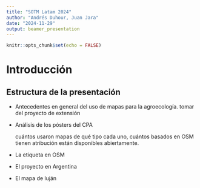 ```yaml
---
title: "SOTM Latam 2024"
author: "Andrés Duhour, Juan Jara"
date: "2024-11-29"
output: beamer_presentation
---
```


```r
knitr::opts_chunk$set(echo = FALSE)
```

# Introducción

## Estructura de la presentación

* Antecedentes en general del uso de mapas para la agroecología. tomar del proyecto de extensión

* Análisis de los pósters del CPA

  cuántos usaron mapas
  de qué tipo cada uno, cuántos basados en OSM
  tienen atribución
  están disponibles abiertamente.

* La etiqueta en OSM

* El proyecto en Argentina

* El mapa de luján




<!-- This is an R Markdown presentation. Markdown is a simple formatting syntax for authoring HTML, PDF, and MS Word documents. For more details on using R Markdown see <http://rmarkdown.rstudio.com>. -->

<!-- When you click the **Knit** button a document will be generated that includes both content as well as the output of any embedded R code chunks within the document. -->

<!-- ## Slide with Bullets -->

<!-- - Bullet 1 -->
<!-- - Bullet 2 -->
<!-- - Bullet 3 -->

<!-- ## Slide with R Output -->

<!-- ```{r cars, echo = TRUE} -->
<!-- summary(cars) -->
<!-- ``` -->

<!-- ## Slide with Plot -->

<!-- ```{r pressure} -->
<!-- plot(pressure) -->
<!-- ``` -->

